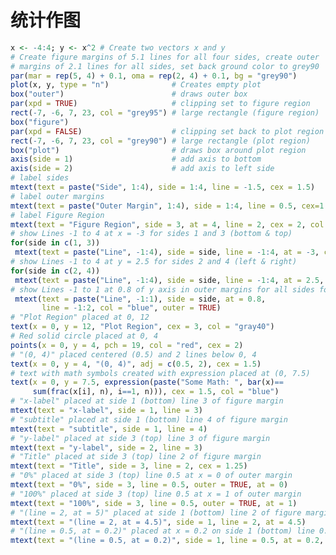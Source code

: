\mainmatter

# 统计作图 {#Plot}

```r
x <- -4:4; y <- x^2 # Create two vectors x and y
# Create figure margins of 5.1 lines for all four sides, create outer  
# margins of 2.1 lines for all sides, set back ground color to grey90
par(mar = rep(5, 4) + 0.1, oma = rep(2, 4) + 0.1, bg = "grey90") 
plot(x, y, type = "n")              # Creates empty plot
box("outer")                        # draws outer box
par(xpd = TRUE)                     # clipping set to figure region
rect(-7, -6, 7, 23, col = "grey95") # large rectangle (figure region)  
box("figure") 
par(xpd = FALSE)                    # clipping set back to plot region
rect(-7, -6, 7, 23, col = "grey90") # large rectangle (plot region) 
box("plot")                         # draws box around plot region
axis(side = 1)                      # add axis to bottom
axis(side = 2)                      # add axis to left side
# label sides
mtext(text = paste("Side", 1:4), side = 1:4, line = -1.5, cex = 1.5) 
# label outer margins
mtext(text = paste("Outer Margin", 1:4), side = 1:4, line = 0.5, cex=1.5, outer = TRUE, col="blue") 
# label Figure Region
mtext(text = "Figure Region", side = 3, at = 4, line = 2, cex = 2, col = "gray40")
# show Lines -1 to 4 at x = -3 for sides 1 and 3 (bottom & top)
for(side in c(1, 3))
 mtext(text = paste("Line", -1:4), side = side, line = -1:4, at = -3, col = "red")
# show Lines -1 to 4 at y = 2.5 for sides 2 and 4 (left & right)
for(side in c(2, 4)) 
 mtext(text = paste("Line", -1:4), side = side, line = -1:4, at = 2.5, col = "red")
# show Lines -1 to 1 at 0.8 of y axis in outer margins for all sides for(side in 1:4)
 mtext(text = paste("Line", -1:1), side = side, at = 0.8,
       line = -1:2, col = "blue", outer = TRUE)
# "Plot Region" placed at 0, 12
text(x = 0, y = 12, "Plot Region", cex = 3, col = "gray40") 
# Red solid circle placed at 0, 4
points(x = 0, y = 4, pch = 19, col = "red", cex = 2)
# "(0, 4)" placed centered (0.5) and 2 lines below 0, 4
text(x = 0, y = 4, "(0, 4)", adj = c(0.5, 2), cex = 1.5)
# text with math symbols created with expression placed at (0, 7.5)
text(x = 0, y = 7.5, expression(paste("Some Math: ", bar(x)==
     sum(frac(x[i], n), i==1, n))), cex = 1.5, col = "blue")
# "x-label" placed at side 1 (bottom) line 3 of figure margin
mtext(text = "x-label", side = 1, line = 3)
# "subtitle" placed at side 1 (bottom) line 4 of figure margin
mtext(text = "subtitle", side = 1, line = 4)
# "y-label" placed at side 3 (top) line 3 of figure margin
mtext(text = "y-label", side = 2, line = 3)
# "Title" placed at side 3 (top) line 2 of figure margin
mtext(text = "Title", side = 3, line = 2, cex = 1.25)
# "0%" placed at side 3 (top) line 0.5 at x = 0 of outer margin
mtext(text = "0%", side = 3, line = 0.5, outer = TRUE, at = 0)
# "100%" placed at side 3 (top) line 0.5 at x = 1 of outer margin
mtext(text = "100%", side = 3, line = 0.5, outer = TRUE, at = 1)
# "(line = 2, at = 5)" placed at side 1 (bottom) line 2 of figure margin  
mtext(text = "(line = 2, at = 4.5)", side = 1, line = 2, at = 4.5)
# "(line = 0.5, at = 0.2)" placed at x = 0.2 on side 1 (bottom) line 0.5  # of the outer margin
mtext(text = "(line = 0.5, at = 0.2)", side = 1, line = 0.5, at = 0.2, outer = TRUE)
```